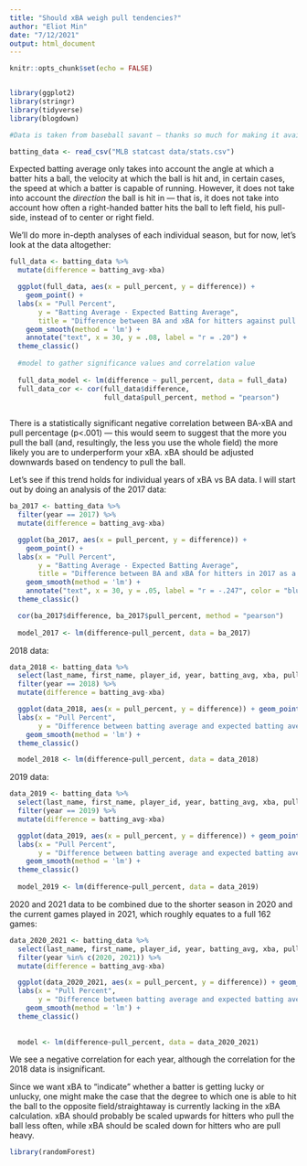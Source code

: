 ```yaml
---
title: "Should xBA weigh pull tendencies?"
author: "Eliot Min"
date: "7/12/2021"
output: html_document
---
```


```r
knitr::opts_chunk$set(echo = FALSE)


library(ggplot2)
library(stringr)
library(tidyverse)
library(blogdown)

```

```r

#Data is taken from baseball savant — thanks so much for making it available!

batting_data <- read_csv("MLB statcast data/stats.csv")

```

Expected batting average only takes into account the angle at which a batter
hits a ball, the velocity at which the ball is hit and, in certain cases, the
speed at which a batter is capable of running. However, it does not take into
account the *direction* the ball is hit in — that is, it does not take into
account how often a right-handed batter hits the ball to left field, his
pull-side, instead of to center or right field.

We'll do more in-depth analyses of each individual season, but for now, let's
look at the data altogether:

```r

full_data <- batting_data %>%
  mutate(difference = batting_avg-xba)

  ggplot(full_data, aes(x = pull_percent, y = difference)) + 
    geom_point() + 
  labs(x = "Pull Percent", 
       y = "Batting Average - Expected Batting Average",
       title = "Difference between BA and xBA for hitters against pull percent \n 2017-2021") +
    geom_smooth(method = 'lm') +
    annotate("text", x = 30, y = .08, label = "r = .20") + 
  theme_classic()
  
  #model to gather significance values and correlation value
  
  full_data_model <- lm(difference ~ pull_percent, data = full_data)
  full_data_cor <- cor(full_data$difference, 
                       full_data$pull_percent, method = "pearson")
  
```

There is a statistically significant negative correlation between BA-xBA and
pull percentage (p<.001) — this would seem to suggest that the more you pull the
ball (and, resultingly, the less you use the whole field) the more likely you
are to underperform your xBA. xBA should be adjusted downwards based on tendency
to pull the ball.

Let's see if this trend holds for individual years of xBA vs BA data. I will
start out by doing an analysis of the 2017 data:

```r

ba_2017 <- batting_data %>%
  filter(year == 2017) %>%
  mutate(difference = batting_avg-xba)

  ggplot(ba_2017, aes(x = pull_percent, y = difference)) + 
    geom_point() + 
  labs(x = "Pull Percent", 
       y = "Batting Average - Expected Batting Average",
       title = "Difference between BA and xBA for hitters in 2017 as a function of pull %") +
    geom_smooth(method = 'lm') +
    annotate("text", x = 30, y = .05, label = "r = -.247", color = "blue") + 
  theme_classic()

  cor(ba_2017$difference, ba_2017$pull_percent, method = "pearson")
  
  model_2017 <- lm(difference~pull_percent, data = ba_2017)

```

2018 data:

```r

data_2018 <- batting_data %>%
  select(last_name, first_name, player_id, year, batting_avg, xba, pull_percent, straightaway_percent, opposite_percent) %>%
  filter(year == 2018) %>%
  mutate(difference = batting_avg-xba)

  ggplot(data_2018, aes(x = pull_percent, y = difference)) + geom_point() + 
  labs(x = "Pull Percent", 
       y = "Difference between batting average and expected batting average") +
    geom_smooth(method = 'lm') +
  theme_classic()

  model_2018 <- lm(difference~pull_percent, data = data_2018)
```

2019 data:

```r

data_2019 <- batting_data %>%
  select(last_name, first_name, player_id, year, batting_avg, xba, pull_percent, straightaway_percent, opposite_percent) %>%
  filter(year == 2019) %>%
  mutate(difference = batting_avg-xba)

  ggplot(data_2019, aes(x = pull_percent, y = difference)) + geom_point() + 
  labs(x = "Pull Percent", 
       y = "Difference between batting average and expected batting average") +
    geom_smooth(method = 'lm') +
  theme_classic()
  
  model_2019 <- lm(difference~pull_percent, data = data_2019)

```

2020 and 2021 data to be combined due to the shorter season in 2020 and the
current games played in 2021, which roughly equates to a full 162 games:

```r

data_2020_2021 <- batting_data %>%
  select(last_name, first_name, player_id, year, batting_avg, xba, pull_percent, straightaway_percent, opposite_percent) %>%
  filter(year %in% c(2020, 2021)) %>%
  mutate(difference = batting_avg-xba)

  ggplot(data_2020_2021, aes(x = pull_percent, y = difference)) + geom_point() + 
  labs(x = "Pull Percent", 
       y = "Difference between batting average and expected batting average") +
    geom_smooth(method = 'lm') +
  theme_classic()
  
  
  model <- lm(difference~pull_percent, data = data_2020_2021)

```

We see a negative correlation for each year, although the correlation for the
2018 data is insignificant.

Since we want xBA to "indicate" whether a batter is getting lucky or unlucky,
one might make the case that the degree to which one is able to hit the ball to
the opposite field/straightaway is currently lacking in the xBA calculation. xBA
should probably be scaled upwards for hitters who pull the ball less often,
while xBA should be scaled down for hitters who are pull heavy.

```r
library(randomForest)




```



